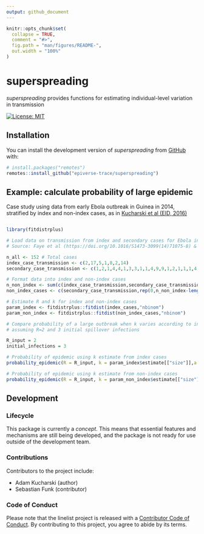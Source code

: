 ```yaml
---
output: github_document
---
```


<!-- README.md is generated from README.Rmd. Please edit that file -->

```r
knitr::opts_chunk$set(
  collapse = TRUE,
  comment = "#>",
  fig.path = "man/figures/README-",
  out.width = "100%"
)
```

# superspreading

*superspreading* provides functions for estimating individual-level variation in transmission

<!-- badges: start -->
[![License: MIT](https://img.shields.io/badge/License-MIT-yellow.svg)](https://opensource.org/licenses/MIT)
<!-- badges: end -->


## Installation

You can install the development version of _superspreading_ from
[GitHub](https://github.com/) with:

``` r
# install.packages("remotes")
remotes::install_github("epiverse-trace/superspreading")
```

## Example: calculate probability of large epidemic

Case study using data from early Ebola outbreak in Guinea in 2014, stratified by index and non-index cases, as in [Kucharski et al (EID, 2016)](https://doi.org/10.3201%2Feid2201.151410)

``` r

library(fitdistrplus)

# Load data on transmission from index and secondary cases for Ebola in 2014
# Source: Faye et al (https://doi.org/10.1016/S1473-3099(14)71075-8) & Althaus et al: https://doi.org/10.1016/S1473-3099(15)70135-0

n_all <- 152 # Total cases
index_case_transmission <- c(2,17,5,1,8,2,14)
secondary_case_transmission <- c(1,2,1,4,4,1,3,3,1,1,4,9,9,1,2,1,1,1,4,3,3,4,2,5,1,2,2,1,9,1,3,1,2,1,1,2) 

# Format data into index and non-index cases
n_non_index <- sum(c(index_case_transmission,secondary_case_transmission)) # Total non-index cases
non_index_cases <- c(secondary_case_transmission,rep(0,n_non_index-length(secondary_case_transmission))) # Transmission from all non-index cases

# Estimate R and k for index and non-index cases
param_index <- fitdistrplus::fitdist(index_cases,"nbinom") 
param_non_index <- fitdistrplus::fitdist(non_index_cases,"nbinom") 

# Compare probability of a large outbreak when k varies according to index/non-index values, 
# assuming R=2 and 3 initial spillover infections

R_input = 2
initial_infections = 3

# Probability of epidemic using k estimate from index cases
probability_epidemic(R = R_input, k = param_index$estimate[["size"]],a = initial_infections)

# Probability of epidemic using k estimate from non-index cases
probability_epidemic(R = R_input, k = param_non_index$estimate[["size"]],a = initial_infections)

```

## Development

### Lifecycle

This package is currently a *concept*. This means that essential
features and mechanisms are still being developed, and the package is not ready
for use outside of the development team.


### Contributions

Contributors to the project include:

* Adam Kucharski (author)
* Sebastian Funk (contributor)

### Code of Conduct
Please note that the linelist project is released with a 
[Contributor Code of Conduct](https://github.com/epiverse-trace/.github/blob/main/CODE_OF_CONDUCT.md).
By contributing to this project, you agree to abide by its terms.
